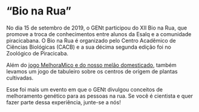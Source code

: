 # “Bio na Rua”

No dia 15 de setembro de 2019, o GENt participou do XII Bio na Rua, que promove a troca de conhecimentos entre alunos da Esalq e a comunidade piracicabana. O Bio na Rua é organizado pelo Centro Acadêmico de Ciências Biológicas (CACB) e a sua décima segunda edição foi no Zoológico de Piracicaba.  

Além do <a href="../05.05.2019/fotos_05.05.2019.html ">jogo MelhoraMico e do nosso melão domesticado</a>, também levamos um jogo de tabuleiro sobre os centros de origem de plantas cultivadas.

Esse foi mais um evento em que o GENt divulgou conceitos de melhoramento genético para as pessoas na rua. Se você é cientista e quer fazer parte dessa experiência, junte-se a nós!
